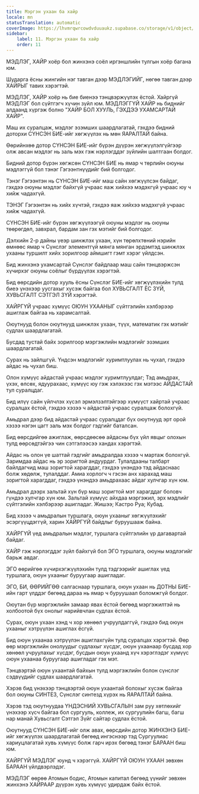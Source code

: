 ```yaml
---
title: Мэргэн ухаан ба хайр
locale: mn
statusTranslation: automatic
coverImage: https://lhvmrqwrcowdvduuaukz.supabase.co/storage/v1/object/public/strapi-uploads/small_cover-educacion-fundamental.webp-2d51a7828a2b1309555be27f7e2a61a0.webp
sidebar:
    label: 11. Мэргэн ухаан ба хайр
    order: 11
---
```

МЭДЛЭГ, ХАЙР хоёр бол жинхэнэ соёл иргэншлийн тулгын хоёр багана юм.

Шударга ёсны жингийн нэг тавган дээр МЭДЛЭГИЙГ, нөгөө тавган дээр ХАЙРЫГ тавих хэрэгтэй.

МЭДЛЭГ, ХАЙР хоёр нь бие биенээ тэнцвэржүүлэх ёстой. Хайргүй МЭДЛЭГ бол сүйтгэгч хүчин зүйл юм. МЭДЛЭГГҮЙ ХАЙР нь биднийг алдаанд хүргэж болно "ХАЙР БОЛ ХУУЛЬ, ГЭХДЭЭ УХАМСАРТАЙ ХАЙР".

Маш их суралцаж, мэдлэг эзэмших шаардлагатай, гэхдээ бидний доторхи СҮНСЭН БИЕ-ийг хөгжүүлэх нь мөн ЯАРАЛТАЙ байна.

Өөрийнхөө дотор СҮНСЭН БИЕ-ийг бүрэн дүүрэн хөгжүүлэлгүйгээр олж авсан мэдлэг нь заль мэх гэж нэрлэгддэг зүйлийн шалтгаан болдог.

Бидний дотор бүрэн хөгжсөн СҮНСЭН БИЕ нь ямар ч төрлийн оюуны мэдлэггүй бол тэнэг Гэгээнтнүүдийг бий болгодог.

Тэнэг Гэгээнтэн нь СҮНСЭН БИЕ-ийг маш сайн хөгжүүлсэн байдаг, гэхдээ оюуны мэдлэг байхгүй учраас яаж хийхээ мэдэхгүй учраас юу ч хийж чадахгүй.

ТЭНЭГ Гэгээнтэн нь хийх хүчтэй, гэхдээ яаж хийхээ мэдэхгүй учраас хийж чадахгүй.

СҮНСЭН БИЕ-ийг бүрэн хөгжүүлээгүй оюуны мэдлэг нь оюуны төөрөгдөл, завхрал, бардам зан гэх мэтийг бий болгодог.

Дэлхийн 2-р дайны үеэр шинжлэх ухаан, хүн төрөлхтөний нэрийн өмнөөс ямар ч Сүнслэг элементгүй мянга мянган эрдэмтэд шинжлэх ухааны туршилт хийх зорилгоор аймшигт гэмт хэрэг үйлдсэн.

Бид жинхэнэ ухамсартай Сүнслэг байдлаар маш сайн тэнцвэржсэн хүчирхэг оюуны соёлыг бүрдүүлэх хэрэгтэй.

Бид өөрсдийн дотор хууль ёсны Сүнслэг БИЕ-ийг хөгжүүлэхийн тулд биеэ үнэхээр уусгахыг хүсэж байгаа бол ХУВЬСГАЛТ ЁС ЗҮЙ, ХУВЬСГАЛТ СЭТГЭЛ ЗҮЙ хэрэгтэй.

ХАЙРГҮЙ учраас хүмүүс ОЮУН УХААНЫГ сүйтгэлийн хэлбэрээр ашиглаж байгаа нь харамсалтай.

Оюутнууд болон оюутнууд шинжлэх ухаан, түүх, математик гэх мэтийг судлах шаардлагатай.

Бусдад тустай байх зорилгоор мэргэжлийн мэдлэгийг эзэмших шаардлагатай.

Сурах нь зайлшгүй. Үндсэн мэдлэгийг хуримтлуулах нь чухал, гэхдээ айдас нь чухал биш.

Олон хүмүүс айдастай учраас мэдлэг хуримтлуулдаг; Тэд амьдрах, үхэх, өлсөх, ядуурахаас, хүмүүс юу гэж хэлэхээс гэх мэтээс АЙДАСТАЙ тул суралцдаг.

Бид илүү сайн үйлчлэх хүсэл эрмэлзэлтэйгээр хүмүүст хайртай учраас суралцах ёстой, гэхдээ хэзээ ч айдастай учраас суралцаж болохгүй.

Амьдрал дээр бид айдастай учраас суралцдаг бүх оюутнууд эрт орой хэзээ нэгэн цагт заль мэх болдог гэдгийг баталсан.

Бид өөрсдийгөө ажиглаж, өөрсдөөсөө айдасны бүх үйл явцыг олохын тулд өөрсөдтэйгээ чин сэтгэлээсээ хандах хэрэгтэй.

Айдас нь олон үе шаттай гэдгийг амьдралдаа хэзээ ч мартаж болохгүй. Заримдаа айдас нь эр зоригтой андуурдаг. Тулалдааны талбарт байлдагчид маш зоригтой харагддаг, гэхдээ үнэндээ тэд айдаснаас болж хөдөлж, тулалддаг. Амиа хорлогч ч гэсэн анх харахад маш зоригтой харагддаг, гэхдээ үнэндээ амьдрахаас айдаг хулчгар хүн юм.

Амьдрал дээрх зальтай хүн бүр маш зоригтой мэт харагддаг боловч гүндээ хулчгар хүн юм. Зальтай хүмүүс айхдаа мэргэжил, эрх мэдлийг сүйтгэлийн хэлбэрээр ашигладаг. Жишээ; Кастро Руа; Кубад.

Бид хэзээ ч амьдралын туршлага, оюун ухааныг хөгжүүлэхийг эсэргүүцдэггүй, харин ХАЙРГҮЙ байдлыг буруушааж байна.

ХАЙРГҮЙ үед амьдралын мэдлэг, туршлага сүйтгэлийн үр дагавартай байдаг.

ХАЙР гэж нэрлэгддэг зүйл байхгүй бол ЭГО туршлага, оюуны мэдлэгийг барьж авдаг.

ЭГО өөрийгөө хүчирхэгжүүлэхийн тулд тэдгээрийг ашиглах үед туршлага, оюун ухааныг буруугаар ашигладаг.

ЭГО, БИ, ӨӨРИЙГӨӨ салгаснаар туршлага, оюун ухаан нь ДОТНЫ БИЕ-ийн гарт үлддэг бөгөөд дараа нь ямар ч буруушаал боломжгүй болдог.

Оюутан бүр мэргэжлийн замаар явах ёстой бөгөөд мэргэжилтэй нь холбоотой бүх онолыг нарийвчлан судлах ёстой.

Сурах, оюун ухаан хэнд ч хор хөнөөл учруулдаггүй, гэхдээ бид оюун ухааныг хэтрүүлэн ашиглах ёсгүй.

Бид оюун ухаанаа хэтрүүлэн ашиглахгүйн тулд суралцах хэрэгтэй. Өөр өөр мэргэжлийн онолуудыг судлахыг хүсдэг, оюун ухаанаар бусдад хор хөнөөл учруулахыг хүсдэг, бусдын оюун ухаанд хүч хэрэглэдэг хүмүүс оюун ухаанаа буруугаар ашигладаг гэх мэт.

Тэнцвэртэй оюун ухаантай байхын тулд мэргэжлийн болон сүнслэг сэдвүүдийг судлах шаардлагатай.

Хэрэв бид үнэхээр тэнцвэртэй оюун ухаантай болохыг хүсэж байгаа бол оюуны СИНТЕЗ, Сүнслэг синтезд хүрэх нь ЯАРАЛТАЙ байна.

Хэрэв тэд оюутнуудаа ҮНДЭСНИЙ ХУВЬСГАЛЫН зам руу хөтлөхийг үнэхээр хүсч байгаа бол сургууль, коллеж, их сургуулийн багш, багш нар манай Хувьсгалт Сэтгэл Зүйг сайтар судлах ёстой.

Оюутнууд СҮНСЭН БИЕ-ийг олж авах, өөрсдийн дотор ЖИНХЭНЭ БИЕ-ийг хөгжүүлэх шаардлагатай бөгөөд ингэснээр тэд Сургуулиас хариуцлагатай хувь хүмүүс болж гарч ирэх бөгөөд тэнэг БАРААН биш юм.

ХАЙРГҮЙ МЭДЛЭГ юунд ч хэрэггүй. ХАЙРГҮЙ ОЮУН УХААН зөвхөн БАРААН үйлдвэрлэдэг.

МЭДЛЭГ өөрөө Атомын бодис, Атомын капитал бөгөөд үүнийг зөвхөн жинхэнэ ХАЙРААР дүүрэн хувь хүмүүс удирдаж байх ёстой.

